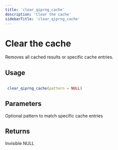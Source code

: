 ```yaml
---
title: 'clear_qiprng_cache'
description: 'Clear the cache'
sidebarTitle: 'clear_qiprng_cache'
---
```


# Clear the cache


 Removes all cached results or specific cache entries.


## Usage

```r

 clear_qiprng_cache(pattern = NULL)

```

## Parameters

<ParamField body="pattern" type="any">
  Optional pattern to match specific cache entries
</ParamField>

## Returns


 Invisible NULL
